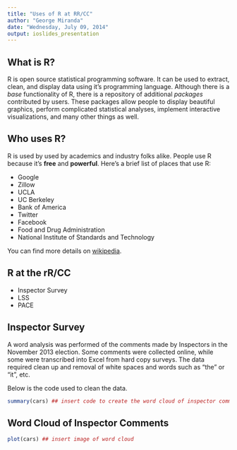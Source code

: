 ```yaml
---
title: "Uses of R at RR/CC"
author: "George Miranda"
date: "Wednesday, July 09, 2014"
output: ioslides_presentation
---
```


## What is R?

R is open source statistical programming software. It can be used to extract, clean, and display data using it's programming language. Although there is a _base_ functionality of R, there is a repository of additional _packages_ contributed by users. These packages allow people to display beautiful graphics, perform complicated statistical analyses, implement interactive visualizations, and many other things as well.  

## Who uses R?
R is used by used by academics and industry folks alike. People use R because it's __free__ and __powerful__.  Here's a brief list of places that use R:  

* Google
* Zillow
* UCLA
* UC Berkeley
* Bank of America
* Twitter
* Facebook
* Food and Drug Administration
* National Institute of Standards and Technology

You can find more details on [wikipedia](<http://en.wikipedia.org/wiki/R_%28programming_language%29>).

## R at the rR/CC

- Inspector Survey
- LSS
- PACE

## Inspector Survey
A word analysis was performed of the comments made by Inspectors in the November 2013 election. Some comments were collected online, while some were transcribed into Excel from hard copy surveys. The data required clean up and removal of white spaces and words such as "the" or "it", etc.  

Below is the code used to clean the data.

```r
summary(cars) ## insert code to create the word cloud of inspector comments
```

## Word Cloud of Inspector Comments

```r
plot(cars) ## insert image of word cloud
```

